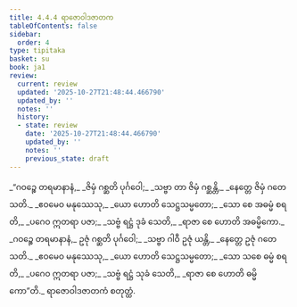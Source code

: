 ```yaml
---
title: 4.4.4 ရာဇောဝါဒဇာတက
tableOfContents: false
sidebar:
  order: 4
type: tipitaka
basket: su
book: ja1
review:
  current: review
  updated: '2025-10-27T21:48:44.466790'
  updated_by: ''
  notes: ''
  history:
  - state: review
    date: '2025-10-27T21:48:44.466790'
    updated_by: ''
    notes: ''
    previous_state: draft
---
```



<ReviewStatus review={frontmatter.review} showDetails={true} />

<HypothesisAnnotation frontmatter={frontmatter} />

<DynamicBreadcrumb />

<Division number="133" book="ja1" e="ch" v="22" p="110">

<Paragraph number="1054" type="verses" book="ja1">
_“ဂဝဉ္စေ တရမာနာနံ,_  
_ဇိမှံ ဂစ္ဆတိ ပုင်္ဂဝေါ;_  
_သဗ္ဗာ တာ ဇိမှံ ဂစ္ဆန္တိ,_  
_နေတ္တေ ဇိမှံ ဂတေ သတိ._  

</Paragraph>

</Division>
<Division number="134" book="ja1" e="ch" v="22" p="110">

<Paragraph number="1055" type="verses" book="ja1">
_ဧဝမေဝ မနုဿေသု,_  
_ယော ဟောတိ သေဋ္ဌသမ္မတော;_  
_သော စေ အဓမ္မံ စရတိ,_  
_ပဂေဝ ဣတရာ ပဇာ;_  
_သဗ္ဗံ ရဋ္ဌံ ဒုခံ သေတိ,_  
_ရာဇာ စေ ဟောတိ အဓမ္မိကော._  

</Paragraph>

</Division>
<Division number="135" book="ja1" e="ch" v="22" p="110">

<Paragraph number="1056" type="verses" book="ja1">
_ဂဝဉ္စေ တရမာနာနံ,_  
ဥဇုံ ဂစ္ဆတိ ပုင်္ဂဝေါ;_  
_သဗ္ဗာ ဂါဝီ ဥဇုံ ယန္တိ,_  
_နေတ္တေ ဥဇုံ ဂတေ သတိ._  

</Paragraph>

</Division>
<Division number="136" book="ja1" e="ch" v="22" p="111">

<Paragraph number="1057" type="verses" book="ja1">
_ဧဝမေဝ မနုဿေသု,_  
_ယော ဟောတိ သေဋ္ဌသမ္မတော;_  
_သော သစေ ဓမ္မံ စရတိ,_  
_ပဂေဝ ဣတရာ ပဇာ;_  
_သဗ္ဗံ ရဋ္ဌံ သုခံ သေတိ,_  
_ရာဇာ စေ ဟောတိ ဓမ္မိကော”တိ._  


</Paragraph>
</Division>

<Paragraph number="1058" type="center" book="ja1">
ရာဇောဝါဒဇာတကံ စတုတ္ထံ.
</Paragraph>